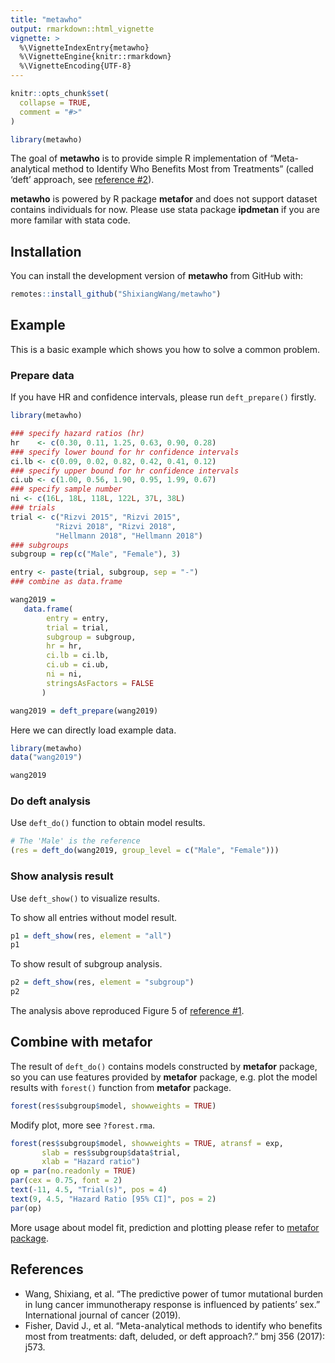 ```yaml
---
title: "metawho"
output: rmarkdown::html_vignette
vignette: >
  %\VignetteIndexEntry{metawho}
  %\VignetteEngine{knitr::rmarkdown}
  %\VignetteEncoding{UTF-8}
---
```


```r
knitr::opts_chunk$set(
  collapse = TRUE,
  comment = "#>"
)
```

```r
library(metawho)
```

The goal of **metawho** is to provide simple R implementation of "Meta-analytical method to Identify Who Benefits Most from Treatments" (called 'deft' approach, see [reference #2](#references)).

**metawho** is powered by R package **metafor** and does not support dataset contains individuals for now. Please use stata package **ipdmetan** if you are more familar with stata code.

## Installation

You can install the development version of **metawho** from GitHub with:

``` r
remotes::install_github("ShixiangWang/metawho")
```

## Example

This is a basic example which shows you how to solve a common problem.

### Prepare data

If you have HR and confidence intervals, please run `deft_prepare()` firstly.

```r
library(metawho)

### specify hazard ratios (hr)
hr    <- c(0.30, 0.11, 1.25, 0.63, 0.90, 0.28)
### specify lower bound for hr confidence intervals
ci.lb <- c(0.09, 0.02, 0.82, 0.42, 0.41, 0.12)
### specify upper bound for hr confidence intervals
ci.ub <- c(1.00, 0.56, 1.90, 0.95, 1.99, 0.67)
### specify sample number
ni <- c(16L, 18L, 118L, 122L, 37L, 38L)
### trials
trial <- c("Rizvi 2015", "Rizvi 2015",
          "Rizvi 2018", "Rizvi 2018",
          "Hellmann 2018", "Hellmann 2018")
### subgroups
subgroup = rep(c("Male", "Female"), 3)

entry <- paste(trial, subgroup, sep = "-")
### combine as data.frame

wang2019 =
   data.frame(
        entry = entry,
        trial = trial,
        subgroup = subgroup,
        hr = hr,
        ci.lb = ci.lb,
        ci.ub = ci.ub,
        ni = ni,
        stringsAsFactors = FALSE
       )

wang2019 = deft_prepare(wang2019)
```

Here we can directly load example data.

```r
library(metawho)
data("wang2019")

wang2019
```

### Do deft analysis

Use `deft_do()` function to obtain model results.

```r
# The 'Male' is the reference
(res = deft_do(wang2019, group_level = c("Male", "Female")))
```

### Show analysis result

Use `deft_show()` to visualize results.

To show all entries without model result.

```r
p1 = deft_show(res, element = "all")
p1
```

To show result of subgroup analysis.

```r
p2 = deft_show(res, element = "subgroup")
p2
```

The analysis above reproduced Figure 5 of [reference #1](#references).


## Combine with metafor

The result of `deft_do()` contains models constructed by **metafor** package, so you can use features 
provided by **metafor** package, e.g. plot the model results with `forest()` function from **metafor** package.

```r
forest(res$subgroup$model, showweights = TRUE)
```

Modify plot, more see `?forest.rma`.

```r
forest(res$subgroup$model, showweights = TRUE, atransf = exp, 
       slab = res$subgroup$data$trial,
       xlab = "Hazard ratio")
op = par(no.readonly = TRUE)
par(cex = 0.75, font = 2)
text(-11, 4.5, "Trial(s)", pos = 4)
text(9, 4.5, "Hazard Ratio [95% CI]", pos = 2)
par(op)
```

More usage about model fit, prediction and plotting please refer to [metafor package](https://github.com/wviechtb/metafor).

## References

-  Wang, Shixiang, et al. "The predictive power of tumor mutational burden in lung cancer immunotherapy response is influenced by patients' sex." International journal of cancer (2019).
- Fisher, David J., et al. "Meta-analytical methods to identify who benefits most from treatments: daft, deluded, or deft approach?." bmj 356 (2017): j573.
